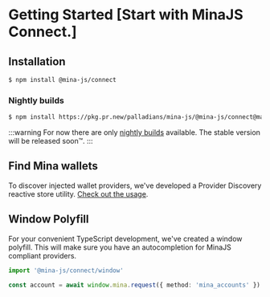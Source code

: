 # Getting Started [Start with MinaJS Connect.]

## Installation

```sh
$ npm install @mina-js/connect
```

### Nightly builds

```sh
$ npm install https://pkg.pr.new/palladians/mina-js/@mina-js/connect@main
```

:::warning
For now there are only [nightly builds](/getting-started#nightly-builds) available. The stable version will be released soon™️.
:::

## Find Mina wallets

To discover injected wallet providers, we've developed a Provider Discovery reactive store utility. [Check out the usage](/connect/provider-discovery).

## Window Polyfill

For your convenient TypeScript development, we've created a window polyfill. This will make sure you have an autocompletion for MinaJS compliant providers.

```ts
import '@mina-js/connect/window'

const account = await window.mina.request({ method: 'mina_accounts' })
```

